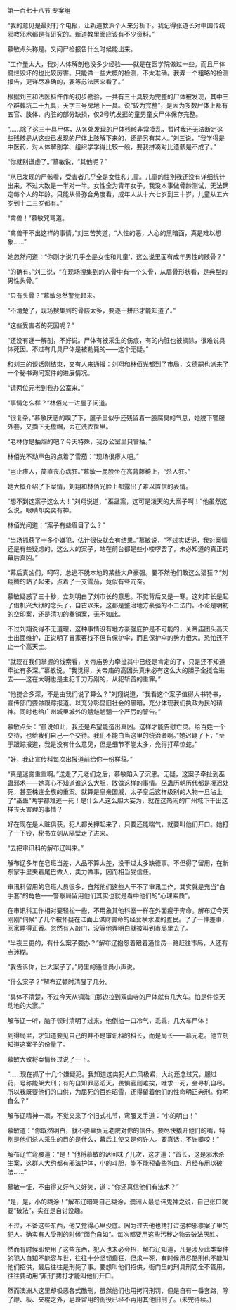 

第一百七十八节 专案组

“我的意见是最好打个电报，让新道教派个人来分析下。我记得张道长对中国传统邪教邪术都是有研究的。新道教里面应该有不少资料。”

慕敏点头称是。又问尸检报告什么时候能出来。

“工作量太大，我对人体解剖也没多少经验――就是在医学院做过一些。而且尸体腐烂毁坏的也比较厉害。只能做一些大概的检测，不太准确。我弄一个粗略的检测报告，更详尽准确的，要等苏法医来看了。”

根据刘三和法医科仵作的初步勘验，一共有三十具较为完整的尸体被发现，其中三个群葬坑二十九具，天字三号房地下一具。说“较为完整”，是因为多数尸体上都有五官、肢体、内脏的部分缺损，仅2号坑发掘的童男童女尸体保存完整。

“……除了这三十具尸体，从各处发现的尸体残骸非常凌乱，暂时我还无法断定这些残骸是从这些已发现的尸体上肢解下来的，还是另有其人。”刘三说，“我学得是中医药，对人体解剖学、组织学学得比较一般，要我拼凑对比遗骸是不成了。”

“你就别谦虚了。”慕敏说，“其他呢？”

“从已发现的尸骸看，受害者几乎全是女性和儿童。儿童的性别我还没有详细统计出来，不过大致是一半对一半。女性全为青年女子，我没本事做骨龄测试，无法确定每个人的年龄。只能从骨弥合角度看，成年人从十六七岁到三十岁，儿童从五六岁到十二三岁都有。”

“禽兽！”慕敏咒骂道。

“禽兽干不出这样的事情。”刘三苦笑道，“人性的恶，人心的黑暗面，真是难以想象……”

她忽然问道：“你刚才说‘几乎全是女性和儿童’，这么说里面有成年男性的骸骨？”

“的确有。”刘三说，“在现场搜集到的人骨中有一个头骨，从眉骨形状看，是典型的男性头骨。”

“只有头骨？”慕敏忽然警觉起来。

“不清楚了，现场搜集到的骨骸太多，要逐一拼形才能知道了。”

“这些受害者的死因呢？”

“还没有逐一解剖，不好说。尸体有被采生的伤痕，有的内脏也被摘除，很难说具体死因。不过有几具尸体是被勒毙的――这个无疑。”

和刘三的谈话刚结束，又有人来通报：刘翔和林佰光都到了市局，文德嗣也派来了一个秘书询问案件的进展情况。

“请两位元老到我办公室来。”

“事情怎么样？”林佰光一进屋子问道。

“很复杂。”慕敏厌恶的嗅了下，屋子里似乎还残留着一股腐臭的气息，她脱下警服外套，又摘下无檐帽，丢在洗衣筐里。

“老林你是抽烟的吧？今天特殊，我办公室里只管抽。”

林佰光不动声色的点着了雪茄：“现场很瘆人吧。”

“岂止瘆人，简直丧心病狂。”慕敏一屁股坐在高背藤椅上，“杀人狂。”

她大概介绍了下案情，刘翔和林佰光脸上都露出了难以置信的表情。

“想不到这案子这么大！”刘翔说道，“巫蛊案，这可是泼天的大案子啊！”他虽然这么说，眼睛却奕奕有神。

林佰光问道：“案子有些眉目了么？”

“当场抓获了十多个嫌犯，估计很快就会有结果。”慕敏说，“不过实话说，我对案情还是有些疑虑的，这么大的案子，站在前台都是些小喽啰罢了，未必知道的真正的幕后真凶。”

“幕后真凶们，呵呵，总逃不脱本地的某些大户豪强。要不然他们敢这么猖狂？”刘翔腾的站了起来，点着了一支雪茄，竟似有些亢奋。

慕敏疑惑了三十秒，立刻明白了刘市长的意思。不觉背后又是一寒。这刘市长是起了借机兴大狱的念头了，自古以来，这都是整治地方豪强的不二法门。不论是明初的空印案，还是清初的奏销案，无不如此。

不过刘翔说得不无道理，这种事情没有地方豪强庇护是不可能的，关帝庙团头高天士出面维护，正说明了冒家客栈不但有保护伞，而且保护伞的势力很大。恐怕还不止一个高天士。

“就现在我们掌握的线索看，关帝庙势力牵扯其中已经是肯定的了，只是还不知道牵扯有多深。”慕敏说，“我觉得，关帝庙的高团头真未必有这么大的胆子全搅合进去――这在大明也是主犯千刀万剐的，从犯斩首的重罪。”

“他搅合多深，不是由我们说了算么？”刘翔说道，“我看这个案子值得大书特书，宣传部门要做跟踪报道。以充分彰显旧社会的黑暗，充分体现我们执政为民的精神。同时也给广州城里城外的魑魅魍魉一个严厉的警告。”

慕敏点头：“虽说如此，我还是希望能造出真凶。这样才能告慰亡灵。给百姓一个交待，也给我们自己一个交待。我们不能白当这里的统治者啊。”她迟疑了下，“至于跟踪报道，我是没有什么意见，但是细节不能太多，免得打草惊蛇。”

“好，我让宣传科每次出报道前给你一份样稿。”

“真是迷雾重重啊。”送走了元老们之后，慕敏陷入了沉思。无疑，这案子牵扯到巫蛊邪术――她真心不知道谁这么大胆，敢做这样的事情。巫蛊历朝历代都是凌迟处死，甚至株连全族的重案。就算是皇亲国戚，太子皇后这样级别的人物一旦沾上了“巫蛊”两字都难逃一死！是什么人这么胆大妄为，就在这热闹的广州城下干出这样丧天害理的事情？

好在现在是人赃俱获，犯人都关押起来了，只要还能喘气，就要叫他们开口。她打了一下铃，秘书立刻从隔壁走了进来。

“去把审讯科的解布辽叫来。”

解布辽多年在皂班当差，人品不算太差，没干过太多缺德事。不但得了留用，在新东家手里夹着尾巴做人，卖力做事，因而相当受信任。

审讯科留用的皂班人员很多，自然他们这些人干不了审讯工作，其实就是充当“白手套”的角色――警察局留用他们其实也就是看中他们的“心理素质”。

在审讯科工作相对要轻松一些，不用象其他科室一样在外面疲于奔命。解布辽今天刚刚“伺候”了几个被怀疑在江面上谋财害命的经营横水渡的疍民。了了一件差事，回家睡得正香。忽然有人敲门，没等他弄明白就被叫到市局里去了。

“半夜三更的，有什么案子要办？”解布辽抱怨着跟着通信员一路赶往市局，人还有点迷糊。

“我告诉你，出大案子了。”局里的通信员小声说。

“什么案子？”解布辽顿时清醒了几分。

“具体不清楚，不过今天从镇海门那边拉到双山寺的尸体就有几大车。怕是件惊天动地的大案。”

解布辽一听，脑子顿时清明了过来，他倒抽一口冷气，乖乖，几大车尸体！

到得局里，才知道要见自己的并不是审讯科的科长，而是局长――慕元老。他立刻知道这案子的份量了。

慕敏大致将案情经过说了一下。

“……现在抓了十几个嫌疑犯。我知道这类犯人口风极紧，大约还念过咒，服过药，号称能架大刑；有的自知罪恶滔天，畏惧官刑难挨，唯求一死，会寻机自尽。所以我既要他们的口供，为屈死的百姓昭雪，还得留着他们的性命明正典刑。你明白么？”

解布辽精神一凛，不觉又来了个旧式礼节，弯腰叉手道：“小的明白！”

慕敏道：“你既然明白，就不要辜负元老院对你的信任。要尽快撬开他们的嘴，特别是他们杀人采生的目的是什么，幕后主使又是何许人。要真话，不许攀咬！”

解布辽忙弯腰道：“是！”他将慕敏的话回味了几次，这才道：“首长，这是邪术杀生案，这群人大约都有邪法护体，小的斗胆，能不能预备些狗血、月经布用以破法……”

慕敏一怔，不由得又好气又好笑，道：“你还真信他们有法术？”

“是，是，小的糊涂！”解布辽暗骂自己糊涂，澳洲人最忌讳鬼神之说，自己张口就要“破法”，实在是自讨没趣。

不过，不备这些东西，他又觉得心里没底。因为过去他也拷打过这种邪祟案子里的犯人。确实有人受刑的时候“面色自如”。每次都要用这些污秽之物去破法厌胜。

然而有时候即使用了这些东西，犯人也未必会招，解布辽知道，凡是涉及此类案件的犯人自知不能容与世，往往十分坚韧癫狂，但求一死，有时候用尽酷刑也不能叫他们招供，最后往往是刑毙了事。要想叫他们招供，衙门里的刑具刑罚全不管用，往往要动用“非刑”拷打才能叫他们开口。

然而澳洲人这里却极恶各式酷刑，虽然他们也用拷问刑罚，但是自有一番套路，除了鞭、板、夹棍之外，皂班留用的衙役已经不再用其他旧刑了。(未完待续。)

